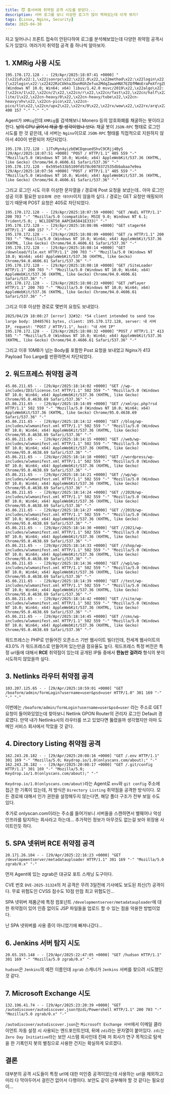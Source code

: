 ```yaml
---
title: 😈 홈서버에 취약점 공격 시도를 받았다...
description: 서버 로그를 보니 이상한 로그가 많이 찍혀있는데 이게 뭐지?
tags: [Linux, Nginx, Security]
date: 2025-04-30
---
```


자고 일어나니 프론트 접속이 안된다하여 로그를 분석해보았는데 다양한 취약점 공격시도가 있었다.
여러가지 취약점 공격 중 하나씩 알아보자.

## 1. XMRig 사용 시도

```shell
195.170.172.128 - - [29/Apr/2025:18:07:41 +0000] "{\x22id\x22:1,\x22jsonrpc\x22:\x222.0\x22,\x22method\x22:\x22login\x22,\x22params\x22:{\x22login\x22:\x22422RzCUkhaJDunRGhZefuo2MdqZawaHNX7EZQfMWoEraPeXfrgZ8KJxHXFzKufRCvmWwh2Y2WAgtHdiZLq6pkRwE1tGAfL1\x22,\x22pass\x22:\x22x\x22,\x22agent\x22:\x22XMRig/6.15.3 (Windows NT 10.0; Win64; x64) libuv/1.42.0 msvc/2019\x22,\x22algo\x22:[\x22cn/1\x22,\x22cn/2\x22,\x22cn/r\x22,\x22cn/fast\x22,\x22cn/half\x22,\x22cn/xao\x22,\x22cn/rto\x22,\x22cn/rwz\x22,\x22cn/zls\x22,\x22cn/double\x22,\x22cn/ccx\x22,\x22cn-lite/1\x22,\x22cn-heavy/0\x22,\x22cn-heavy/tube\x22,\x22cn-heavy/xhv\x22,\x22cn-pico\x22,\x22cn-pico/tlo\x22,\x22cn/upx2\x22,\x22rx/0\x22,\x22rx/wow\x22,\x22rx/arq\x22,\x22rx/graft\x22,\x22rx/sfx\x22,\x22rx/keva\x22,\x22argon2/chukwa\x22,\x22argon2/chukwav2\x22,\x22argon2/ninja\x22,\x22astrobwt\x22]}}" 400 157 "-" "-" "-"
```

Agent가 `XMRig`인데 `XMRig`를 검색해보니 Monero 등의 암호화폐를 채굴하는 봇이라고 한다.
~~남의 CPU 긁어서 채굴 할 생각이었나 보다.~~
채굴 봇이 `JSON-RPC` 형태로 로그인 시도를 한 것 같은데, 내 서버는 `Nginx`이므로 `JSON-RPC` 형태를 직접적으로 지원하지 않아서 400이 반환되어 차단되었다.

```shell
195.170.172.128 - 1JTsMyn4yizbEWCDqeuedShvC9CRjj4ByS [29/Apr/2025:18:07:51 +0000] "POST / HTTP/1.1" 405 559 "-" "Mozilla/5.0 (Windows NT 10.0; Win64; x64) AppleWebKit/537.36 (KHTML, like Gecko) Chrome/94.0.4606.61 Safari/537.36" "-"
195.170.172.128 - 0x595e533b5109fd578c0078372535dbbabaa7e9ea [29/Apr/2025:18:07:56 +0000] "POST / HTTP/1.1" 405 559 "-" "Mozilla/5.0 (Windows NT 10.0; Win64; x64) AppleWebKit/537.36 (KHTML, like Gecko) Chrome/94.0.4606.61 Safari/537.36" "-"
```

그리고 로그인 시도 이후 이상한 문자열을 / 경로에 Post 요청을 보냈는데.. 아마 로그인 성공 이후 필요한 `암호화폐 관련 데이터`이지 않을까 싶다. / 경로는 GET 요청만 매핑되어있기 때문에 POST 요청은 405로 차단되었다.

```shell
195.170.172.128 - - [29/Apr/2025:18:07:59 +0000] "GET /WuEL HTTP/1.1" 200 703 "-" "Mozilla/5.0 (compatible; MSIE 9.0; Windows NT 6.1; Trident/5.0; ; NCLIENT50_AAPCDA5841E333)" "-"
195.170.172.128 - - [29/Apr/2025:18:08:06 +0000] "GET stager64 HTTP/1.1" 400 157 "-" "-" "-"
195.170.172.128 - - [29/Apr/2025:18:08:09 +0000] "GET /a HTTP/1.1" 200 703 "-" "Mozilla/5.0 (Windows NT 10.0; Win64; x64) AppleWebKit/537.36 (KHTML, like Gecko) Chrome/94.0.4606.61 Safari/537.36" "-"
195.170.172.128 - - [29/Apr/2025:18:08:14 +0000] "GET /download/file.ext HTTP/1.1" 200 703 "-" "Mozilla/5.0 (Windows NT 10.0; Win64; x64) AppleWebKit/537.36 (KHTML, like Gecko) Chrome/94.0.4606.61 Safari/537.36" "-"
195.170.172.128 - - [29/Apr/2025:18:08:18 +0000] "GET /SiteLoader HTTP/1.1" 200 703 "-" "Mozilla/5.0 (Windows NT 10.0; Win64; x64) AppleWebKit/537.36 (KHTML, like Gecko) Chrome/94.0.4606.61 Safari/537.36" "-"
195.170.172.128 - - [29/Apr/2025:18:08:23 +0000] "GET /mPlayer HTTP/1.1" 200 703 "-" "Mozilla/5.0 (Windows NT 10.0; Win64; x64) AppleWebKit/537.36 (KHTML, like Gecko) Chrome/94.0.4606.61 Safari/537.36" "-"
```

그리고 이후 이상한 경로로 몇번의 요청도 보내었다.

```shell
2025/04/29 18:08:27 [error] 32#32: *54 client intended to send too large body: 10485761 bytes, client: 195.170.172.128, server: 내 서버 IP, request: "POST / HTTP/1.1", host: "내 서버 IP"
195.170.172.128 - - [29/Apr/2025:18:08:32 +0000] "POST / HTTP/1.1" 413 585 "-" "Mozilla/5.0 (Windows NT 10.0; Win64; x64) AppleWebKit/537.36 (KHTML, like Gecko) Chrome/94.0.4606.61 Safari/537.36" "-"
```

그리고 이후 10MB가 넘는 Body를 포함한 Post 요청을 보내었고 Nginx가 413 Payload Too Large를 반환하면서 차단되었다.

## 2. 워드프레스 취약점 공격

```shell
45.86.211.65 - - [29/Apr/2025:18:14:02 +0000] "GET //wp-includes/ID3/license.txt HTTP/1.1" 502 559 "-" "Mozilla/5.0 (Windows NT 10.0; Win64; x64) AppleWebKit/537.36 (KHTML, like Gecko) Chrome/95.0.4638.69 Safari/537.36" "-"
45.86.211.65 - - [29/Apr/2025:18:14:09 +0000] "GET //xmlrpc.php?rsd HTTP/1.1" 502 559 "-" "Mozilla/5.0 (Windows NT 10.0; Win64; x64) AppleWebKit/537.36 (KHTML, like Gecko) Chrome/95.0.4638.69 Safari/537.36" "-"
45.86.211.65 - - [29/Apr/2025:18:14:12 +0000] "GET //blog/wp-includes/wlwmanifest.xml HTTP/1.1" 502 559 "-" "Mozilla/5.0 (Windows NT 10.0; Win64; x64) AppleWebKit/537.36 (KHTML, like Gecko) Chrome/95.0.4638.69 Safari/537.36" "-"
45.86.211.65 - - [29/Apr/2025:18:14:15 +0000] "GET //web/wp-includes/wlwmanifest.xml HTTP/1.1" 502 559 "-" "Mozilla/5.0 (Windows NT 10.0; Win64; x64) AppleWebKit/537.36 (KHTML, like Gecko) Chrome/95.0.4638.69 Safari/537.36" "-"
45.86.211.65 - - [29/Apr/2025:18:14:18 +0000] "GET //wordpress/wp-includes/wlwmanifest.xml HTTP/1.1" 502 559 "-" "Mozilla/5.0 (Windows NT 10.0; Win64; x64) AppleWebKit/537.36 (KHTML, like Gecko) Chrome/95.0.4638.69 Safari/537.36" "-"
45.86.211.65 - - [29/Apr/2025:18:14:21 +0000] "GET //wp/wp-includes/wlwmanifest.xml HTTP/1.1" 502 559 "-" "Mozilla/5.0 (Windows NT 10.0; Win64; x64) AppleWebKit/537.36 (KHTML, like Gecko) Chrome/95.0.4638.69 Safari/537.36" "-"
45.86.211.65 - - [29/Apr/2025:18:14:24 +0000] "GET //2020/wp-includes/wlwmanifest.xml HTTP/1.1" 502 559 "-" "Mozilla/5.0 (Windows NT 10.0; Win64; x64) AppleWebKit/537.36 (KHTML, like Gecko) Chrome/95.0.4638.69 Safari/537.36" "-"
45.86.211.65 - - [29/Apr/2025:18:14:27 +0000] "GET //2019/wp-includes/wlwmanifest.xml HTTP/1.1" 502 559 "-" "Mozilla/5.0 (Windows NT 10.0; Win64; x64) AppleWebKit/537.36 (KHTML, like Gecko) Chrome/95.0.4638.69 Safari/537.36" "-"
45.86.211.65 - - [29/Apr/2025:18:14:30 +0000] "GET //2021/wp-includes/wlwmanifest.xml HTTP/1.1" 502 559 "-" "Mozilla/5.0 (Windows NT 10.0; Win64; x64) AppleWebKit/537.36 (KHTML, like Gecko) Chrome/95.0.4638.69 Safari/537.36" "-"
45.86.211.65 - - [29/Apr/2025:18:14:33 +0000] "GET //shop/wp-includes/wlwmanifest.xml HTTP/1.1" 502 559 "-" "Mozilla/5.0 (Windows NT 10.0; Win64; x64) AppleWebKit/537.36 (KHTML, like Gecko) Chrome/95.0.4638.69 Safari/537.36" "-"
45.86.211.65 - - [29/Apr/2025:18:14:36 +0000] "GET //wp1/wp-includes/wlwmanifest.xml HTTP/1.1" 502 559 "-" "Mozilla/5.0 (Windows NT 10.0; Win64; x64) AppleWebKit/537.36 (KHTML, like Gecko) Chrome/95.0.4638.69 Safari/537.36" "-"
45.86.211.65 - - [29/Apr/2025:18:14:39 +0000] "GET //test/wp-includes/wlwmanifest.xml HTTP/1.1" 502 559 "-" "Mozilla/5.0 (Windows NT 10.0; Win64; x64) AppleWebKit/537.36 (KHTML, like Gecko) Chrome/95.0.4638.69 Safari/537.36" "-"
45.86.211.65 - - [29/Apr/2025:18:14:42 +0000] "GET //site/wp-includes/wlwmanifest.xml HTTP/1.1" 502 559 "-" "Mozilla/5.0 (Windows NT 10.0; Win64; x64) AppleWebKit/537.36 (KHTML, like Gecko) Chrome/95.0.4638.69 Safari/537.36" "-"
45.86.211.65 - - [29/Apr/2025:18:14:45 +0000] "GET //cms/wp-includes/wlwmanifest.xml HTTP/1.1" 502 559 "-" "Mozilla/5.0 (Windows NT 10.0; Win64; x64) AppleWebKit/537.36 (KHTML, like Gecko) Chrome/95.0.4638.69 Safari/537.36" "-"
```

워드프레스는 PHP로 만들어진 오픈소스 기반 웹사이트 빌더인데, 전세계 웹사이트의 43.0% 가 워드프레스로 만들어져 있는만큼 점유율도 높다. 워드프레스 특정 버전은 특정 url들에 대해서 **RCE** 취약점이 있는데 공개된 IP들 중에서 **한놈만 걸려라** 형식의 봇이 시도하지 않았을까 싶다.

## 3. Netlinks 라우터 취약점 공격

```shell
103.207.125.65 - - [29/Apr/2025:18:59:01 +0000] "GET /boaform/admin/formLogin?username=user&psd=user HTTP/1.0" 301 169 "-" "-" "-"
```

이번에는 `/boaform/admin/formLogin?username=user&psd=user` 라는 주소로 GET 요청이 들어와있었는데 찾아보니 Netlink GPON Router의 관리자 로그인 Default 경로였다.
만약 내가 Netlinks사의 라우터를 쓰고 있었다면 뚫렸을까 생각했지만 아마 도메인 서비스 회사에서 막았을 것 같다.

## 4. Directory Listing 취약점 공격

```shell
162.243.28.182 - - [29/Apr/2025:20:08:16 +0000] "GET /.env HTTP/1.1" 301 169 "-" "Mozilla/5.0; Keydrop.io/1.0(onlyscans.com/about);" "-"
162.243.28.182 - - [29/Apr/2025:20:08:17 +0000] "GET /.git/config HTTP/1.1" 301 169 "-" "Mozilla/5.0; Keydrop.io/1.0(onlyscans.com/about);" "-"
```
`Keydrop.io/1.0(onlyscans.com/about)`라는 Agent로 `env`와 `git config` 주소에 접근 한 기록이 있는데, 저 방식은 `Directory Listing` 취약점을 공격한 방식이다. 모든 경로에 대해서 인가 권한을 설정해두지 않는다면, 해당 폴더 구조가 전부 보일 수도 있다.

추가로 onlyscan.com이라는 주소를 들어가보니 서버들을 스캔하면서 밸웨어나 악성 인프라를 탐지하는 회사라고 하는데... 추가적인 정보가 아무것도 없는걸 보아 위장용 사이트인듯 하다.

## 5. SPA 넷위버 RCE 취약점 공격

```shell
20.171.26.104 - - [29/Apr/2025:22:16:23 +0000] "GET /developmentserver/metadatauploader HTTP/1.1" 301 169 "-" "Mozilla/5.0 zgrab/0.x" "-"
```

먼저 Agent에 있는 zgrab은 대규모 포트 스캐닝 도구이다.

CVE 번호 `DVE-2025-31324`의 저 공격은 무려 3일전에 기사에도 보도된 최신(?) 공격이다. 무료 위험도인 CVSS 점수도 10점 만점 최고 위험도인...

SPA 넷위버 제품군에 특정 컴포넌트 `/developmentserver/metadatauploader`에 대한 취약점이 있어 인증 없이도 JSP 파일들을 업로드 할 수 있는 점을 악용한 방법이었다.

난 SPA 넷위버를 사용 중이 아니었기에 빠져나갔다...

## 6. Jenkins 서버 탐지 시도

```shell
20.65.193.148 - - [29/Apr/2025:22:47:05 +0000] "GET /hudson HTTP/1.1" 301 169 "-" "Mozilla/5.0 zgrab/0.x" "-"
```

`hudson`은 `Jenkins`의 예전 이름인데 `zgrab` 스캐너가 `Jenkins` 서버를 찾으려 시도했던 것 같다.

## 7. Microsoft Exchange 시도

```shell
132.196.41.74 - - [29/Apr/2025:23:20:39 +0000] "GET /autodiscover/autodiscover.json?@zdi/Powershell HTTP/1.1" 200 703 "-" "Mozilla/5.0 zgrab/0.x" "-"
```

`/autodiscover/autodiscover.json`는 `Microsoft Exchange 서버`에서 이메일 클라이언트 자동 설정 시 사용되는 엔드포인트인데, 뒤에 `zdi`라는 문자열이 붙어있다.
`zdi`는 `Zero Day Initiative`라는 보안 시스템 회사인데 진짜 저 회사가 연구 목적으로 탐색을 한 기록인지 봇의 별칭으로 사용한 건지는 확실하게 모르겠다.

## 결론

대부분의 공격 시도들이 특정 url에 대한 미인증 공격이었는데 사용하는 url을 제외하고 미리 다 막아두어서 걸린건 없어서 다행이다. 보안도 같이 공부해야 할 것 같다는 필요성이...